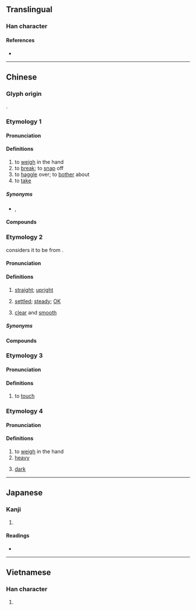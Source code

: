 {{character info}}
==Translingual==

===Han character===
{{Han char|rn=64|rad=手|as=08|sn=11|four=50061|canj=QIYR|ids=⿰扌店}}

====References====
* {{Han ref|kx=0436.120|dkj=12235|dj=0785.230|hdz=31903.040|uh=6382|ud=25474|bh=D569|bd=54633}}

----

==Chinese==

===Glyph origin===
{{Han etym}}
{{Han compound|手|alt1=扌|c1=s|t1=hand|店|c2=p|ls=psc}}.

===Etymology 1===
{{zh-forms|alt=敁}}

====Pronunciation====
{{zh-pron
|m=diān
|c=dim1
|mn=ml:tiam
|oc=y
|ma=Zh-dian.ogg
|cat=v
}}

====Definitions====
{{zh-hanzi}}

# to [[weigh]] in the hand
# to [[break]]; to [[snap]] off
# to [[haggle]] over; to [[bother]] about
# to [[take]]

=====Synonyms=====
* {{s|to weigh in the hand}} {{q|colloquial}} {{zh-l|掂掇}}, {{zh-l|掂量}}

====Compounds====
{{zh-der|掂量|掂腳舒腰|掂斤抹兩|掂斤估兩|掂梢折本|掂提|扎掂|掂折|掂掇|掂過兒|掂倈|沒掂三|掂詳|掂斤播兩|掂對}}

===Etymology 2===
{{zh-forms|alt=𠶧}}
{{zh-ref|Matisoff (2006)}} considers it to be from {{inh|zh|sit-pro|*l-(t/d)jam||full; straight; flat}}.

====Pronunciation====
{{zh-pron
|c=dim6
|c-t=iam5
|cat=a
}}

====Definitions====
{{zh-hanzi}} {{tlb|zh|Cantonese}}

# [[straight]]; [[upright]]
# {{lb|zh|of matters}} [[settle]]d; [[steady]]; [[OK]]
# {{lb|zh|of speech}} [[clear]] and [[smooth]]

=====Synonyms=====
{{zh-dial|豎}}

====Compounds====
{{zh-der|掂過轆蔗|橫掂|搞掂|傾掂|斟掂|掂當|唔掂|唔得掂|橫睇掂睇}}

===Etymology 3===
{{zh-forms|alt=玷}}

====Pronunciation====
{{zh-pron
|c=dim3
|c-t=iam1
|cat=v
}}

====Definitions====
{{zh-hanzi}} {{tlb|zh|Cantonese}}

# to [[touch]]
#: {{zh-x|唔好 掂{dim3} 佢 啲 嘢|don't touch their stuff|C}}

===Etymology 4===
{{zh-forms|alt=敁,鈂}}

====Pronunciation====
{{zh-pron
|mn=tìm
|cat=v,a
}}

====Definitions====
{{zh-hanzi}} {{tlb|zh|Hokkien}}

# to [[weigh]] in the hand
# [[heavy]]
# {{lb|zh|of colour}} [[dark]]

----

==Japanese==

===Kanji===
{{ja-kanji|grade=|rs=手08}}

# {{rfdef|ja|sort=手08}}

====Readings====
* {{ja-readings|on=[[てん]] (ten)|kun=[[はかる]] (hakaru)}}

----

==Vietnamese==

===Han character===
{{vi-readings|rs=手08|reading=giếm}}

# {{rfdef|vi|sort=手08}}